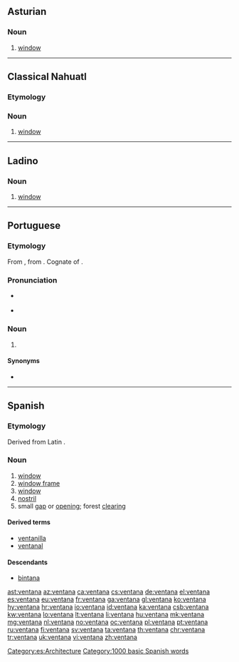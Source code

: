 ==Asturian==

===Noun===
{{ast-noun|f|ventanes}}

# [[window]]

----
==Classical Nahuatl==

===Etymology===
{{etyl|es|nci}} {{term|ventana|lang=es}}

===Noun===
{{head|nci|noun}}

# [[window]]
<!--commented out, incomprehensible
===References===
* '''1611''', Pedro de Arenas, ''Vocabulario manual de las lenguas Castellana y Mexicana'' (1793)  Why are there two dates here? 
**: ''la ventana-'' in '''ventana'''--- Is "in ventana" a translation? If so, put it in quotes. -->

----

==Ladino==

===Noun===
{{lad-noun|l|g=f}}

# [[window]]

----

==Portuguese==

===Etymology===
From {{etyl|es|pt}} {{m|es|ventana}}, from {{etyl|la|pt}} {{m|la|ventus}}. Cognate of {{m|pt|ventã}}.

===Pronunciation===
* {{a|Portugal}} {{IPA|/vẽ.ˈtɐ.nɐ/|lang=pt}}
* {{hyphenation|ven|ta|na|lang=pt}}

===Noun===
{{pt-noun|f|s}}

# {{context|Brazil|archaic|lang=pt}} {{l|en|window}}

====Synonyms====
* {{l|pt|janela}}

----

==Spanish==

===Etymology===
Derived from Latin {{term|ventus|lang=la}}.

===Noun===
{{es-noun|f}}
{{attention|es|please check definitions}}
# [[window]] {{gloss|opening for light and air}}
# [[window frame]]
# [[window]] {{gloss|area on a computer screen}}
# [[nostril]]
# small [[gap]] or [[opening]]; forest [[clearing]]

====Derived terms====
* [[ventanilla]]
* [[ventanal]]

====Descendants====
* [[bintana]]

[[Category:es:Architecture]]
[[Category:1000 basic Spanish words]]

[[ast:ventana]]
[[az:ventana]]
[[ca:ventana]]
[[cs:ventana]]
[[de:ventana]]
[[el:ventana]]
[[es:ventana]]
[[eu:ventana]]
[[fr:ventana]]
[[ga:ventana]]
[[gl:ventana]]
[[ko:ventana]]
[[hy:ventana]]
[[hr:ventana]]
[[io:ventana]]
[[id:ventana]]
[[ka:ventana]]
[[csb:ventana]]
[[kw:ventana]]
[[lo:ventana]]
[[lt:ventana]]
[[li:ventana]]
[[hu:ventana]]
[[mk:ventana]]
[[mg:ventana]]
[[nl:ventana]]
[[no:ventana]]
[[oc:ventana]]
[[pl:ventana]]
[[pt:ventana]]
[[ru:ventana]]
[[fi:ventana]]
[[sv:ventana]]
[[ta:ventana]]
[[th:ventana]]
[[chr:ventana]]
[[tr:ventana]]
[[uk:ventana]]
[[vi:ventana]]
[[zh:ventana]]